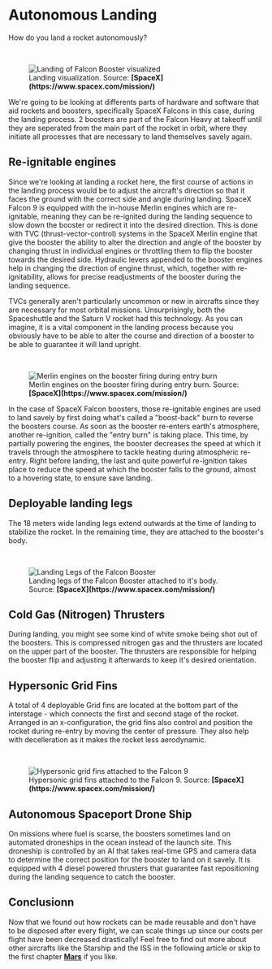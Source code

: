 
# Autonomous Landing

How do you land a rocket autonomously?

<br />
<figure>
<Image src={require(".//../../../../resources/images/landing.jpg")} alt="Landing of Falcon Booster visualized" />
<figcaption>Landing visualization. Source: <strong>[SpaceX](https://www.spacex.com/mission/)</strong></figcaption>
</figure>

We're going to be looking at differents parts of hardware and software that aid rockets and boosters, specifically SpaceX Falcons in this case, during the landing process.
2 boosters are part of the Falcon Heavy at takeoff until they are seperated from the main part of the rocket in orbit, where they initiate all processes that are necessary to land themselves savely again.


## Re-ignitable engines
Since we're looking at landing a rocket here, the first course of actions in the landing process would be to adjust the aircraft's direction so that it faces the ground with the correct side and angle during landing. SpaceX Falcon 9 is equipped with the in-house Merlin engines which are re-ignitable, meaning they can be re-ignited during the landing sequence to slow down the booster or redirect it into the desired direction. This is done with TVC (thrust-vector-control) systems in the SpaceX Merlin engine that give the booster the ability to alter the direction and angle of the booster by changing thrust in individual engines or throttling them to flip the booster towards the desired side. Hydraulic levers appended to the booster engines help in changing the direction of engine thrust, which, together with re-ignitability, allows for precise readjustments of the booster during the landing sequence.

TVCs generally aren't particularly uncommon or new in aircrafts since they are necessary for most orbital missions. Unsurprisingly, both the Spaceshuttle and the Saturn V rocket had this technology. As you can imagine, it is a vital component in the landing process because you obviously have to be able to alter the course and direction of a booster to be able to guarantee it will land upright.

<br />
<figure>
<Image src={require(".//../../../../resources/images/entryburn.png")} alt="Merlin engines on the booster firing during entry burn" />
<figcaption>Merlin engines on the booster firing during entry burn. Source: <strong>[SpaceX](https://www.spacex.com/mission/)</strong></figcaption>
</figure>

In the case of SpaceX Falcon boosters, those re-ignitable engines are used to land savely by first doing what's called a "boost-back" burn to reverse the boosters course. As soon as the booster re-enters earth's atmosphere, another re-ignition, called the "entry burn" is taking place. This time, by partially powering the engines, the booster decreases the speed at which it travels through the atmosphere to tackle heating during atmospheric re-entry. Right before landing, the last and quite powerful re-ignition takes place to reduce the speed at which the booster falls to the ground, almost to a hovering state, to ensure save landing.

## Deployable landing legs
The 18 meters wide landing legs extend outwards at the time of landing to stabilize the rocket. In the remaining time, they are attached to the booster's body.

<br />
<figure>
<Image src={require(".//../../../../resources/images/landinglegs.jpg")} alt="Landing Legs of the Falcon Booster" />
<figcaption>Landing legs of the Falcon Booster attached to it's body. Source: <strong>[SpaceX](https://www.spacex.com/mission/)</strong></figcaption>
</figure>

## Cold Gas (Nitrogen) Thrusters
During landing, you might see some kind of white smoke being shot out of the boosters. This is compressed nitrogen gas and the thrusters are located on the upper part of the booster. The thrusters are responsible for helping the booster flip and adjusting it afterwards to keep it's desired orientation.

## Hypersonic Grid Fins
A total of 4 deployable Grid fins are located at the bottom part of the interstage - which connects the first and second stage of the rocket. Arranged in an x-configuration, the grid fins also control and position the rocket during re-entry by moving the center of pressure. They also help with decelleration as it makes the rocket less aerodynamic.

<br />
<figure>
<Image src={require(".//../../../../resources/images/landingfins.png")} alt="Hypersonic grid fins attached to the Falcon 9" />
<figcaption>Hypersonic grid fins attached to the Falcon 9. Source: <strong>[SpaceX](https://www.spacex.com/mission/)</strong></figcaption>
</figure>

## Autonomous Spaceport Drone Ship
On missions where fuel is scarse, the boosters sometimes land on automated droneships in the ocean instead of the launch site. This droneship is controlled by an AI that takes real-time GPS and camera data to determine the correct position for the booster to land on it savely. It is equipped with 4 diesel powered thrusters that guarantee fast repositioning during the landing sequence to catch the booster.

## Conclusionn
Now that we found out how rockets can be made reusable and don't have to be disposed after every flight, we can scale things up since our costs per flight have been decreased drastically! Feel free to find out more about other aircrafts like the Starship and the ISS in the following article or skip to the first chapter <strong>[Mars](https://www.google.com)</strong> if you like.

<Analytics />